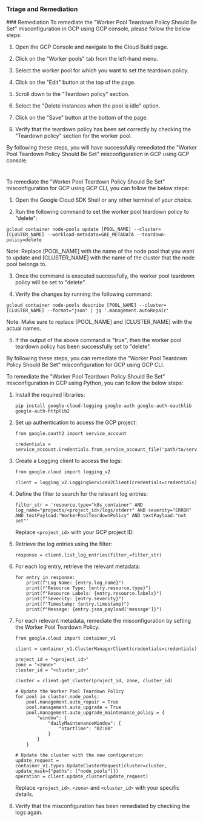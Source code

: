 
### Triage and Remediation
<Tabs>
<Tab title='Remediation'>
### Remediation

<AccordionGroup>
<Accordion title='Using Console' defaultOpen='true'>
To remediate the "Worker Pool Teardown Policy Should Be Set" misconfiguration in GCP using GCP console, please follow the below steps:

1. Open the GCP Console and navigate to the Cloud Build page.

2. Click on the "Worker pools" tab from the left-hand menu.

3. Select the worker pool for which you want to set the teardown policy.

4. Click on the "Edit" button at the top of the page.

5. Scroll down to the "Teardown policy" section.

6. Select the "Delete instances when the pool is idle" option.

7. Click on the "Save" button at the bottom of the page.

8. Verify that the teardown policy has been set correctly by checking the "Teardown policy" section for the worker pool.

By following these steps, you will have successfully remediated the "Worker Pool Teardown Policy Should Be Set" misconfiguration in GCP using GCP console.

#
</Accordion>

<Accordion title='Using CLI'>
To remediate the "Worker Pool Teardown Policy Should Be Set" misconfiguration for GCP using GCP CLI, you can follow the below steps:

1. Open the Google Cloud SDK Shell or any other terminal of your choice.

2. Run the following command to set the worker pool teardown policy to "delete":

```
gcloud container node-pools update [POOL_NAME] --cluster=[CLUSTER_NAME] --workload-metadata=GKE_METADATA --teardown-policy=delete
```

Note: Replace [POOL_NAME] with the name of the node pool that you want to update and [CLUSTER_NAME] with the name of the cluster that the node pool belongs to.

3. Once the command is executed successfully, the worker pool teardown policy will be set to "delete".

4. Verify the changes by running the following command:

```
gcloud container node-pools describe [POOL_NAME] --cluster=[CLUSTER_NAME] --format="json" | jq '.management.autoRepair' 
```

Note: Make sure to replace [POOL_NAME] and [CLUSTER_NAME] with the actual names.

5. If the output of the above command is "true", then the worker pool teardown policy has been successfully set to "delete".

By following these steps, you can remediate the "Worker Pool Teardown Policy Should Be Set" misconfiguration for GCP using GCP CLI.
</Accordion>

<Accordion title='Using Python'>
To remediate the "Worker Pool Teardown Policy Should Be Set" misconfiguration in GCP using Python, you can follow the below steps:

1. Install the required libraries: 

   ```
   pip install google-cloud-logging google-auth google-auth-oauthlib google-auth-httplib2
   ```
   
2. Set up authentication to access the GCP project: 

   ```
   from google.oauth2 import service_account

   credentials = service_account.Credentials.from_service_account_file('path/to/service_account.json')
   ```

3. Create a Logging client to access the logs: 

   ```
   from google.cloud import logging_v2

   client = logging_v2.LoggingServiceV2Client(credentials=credentials)
   ```

4. Define the filter to search for the relevant log entries: 

   ```
   filter_str = 'resource.type="k8s_container" AND log_name="projects/<project_id>/logs/stderr" AND severity="ERROR" AND textPayload:"WorkerPoolTeardownPolicy" AND textPayload:"not set"'
   ```

   Replace `<project_id>` with your GCP project ID.

5. Retrieve the log entries using the filter: 

   ```
   response = client.list_log_entries(filter_=filter_str)
   ```

6. For each log entry, retrieve the relevant metadata: 

   ```
   for entry in response:
       print(f"Log Name: {entry.log_name}")
       print(f"Resource Type: {entry.resource.type}")
       print(f"Resource Labels: {entry.resource.labels}")
       print(f"Severity: {entry.severity}")
       print(f"Timestamp: {entry.timestamp}")
       print(f"Message: {entry.json_payload['message']}")
   ```

7. For each relevant metadata, remediate the misconfiguration by setting the Worker Pool Teardown Policy: 

   ```
   from google.cloud import container_v1

   client = container_v1.ClusterManagerClient(credentials=credentials)

   project_id = "<project_id>"
   zone = "<zone>"
   cluster_id = "<cluster_id>"

   cluster = client.get_cluster(project_id, zone, cluster_id)

   # Update the Worker Pool Teardown Policy
   for pool in cluster.node_pools:
       pool.management.auto_repair = True
       pool.management.auto_upgrade = True
       pool.management.auto_upgrade_maintenance_policy = {
           "window": {
               "dailyMaintenanceWindow": {
                   "startTime": "02:00"
               }
           }
       }

   # Update the cluster with the new configuration
   update_request = container_v1.types.UpdateClusterRequest(cluster=cluster, update_mask={"paths": ["node_pools"]})
   operation = client.update_cluster(update_request)
   ```

   Replace `<project_id>`, `<zone>` and `<cluster_id>` with your specific details.

8. Verify that the misconfiguration has been remediated by checking the logs again.
</Accordion>

</AccordionGroup>
</Tab>
</Tabs>
